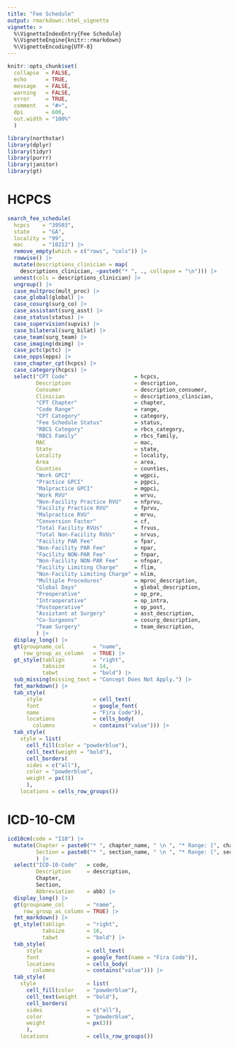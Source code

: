 ```yaml
---
title: "Fee Schedule"
output: rmarkdown::html_vignette
vignette: >
  %\VignetteIndexEntry{Fee Schedule}
  %\VignetteEngine{knitr::rmarkdown}
  %\VignetteEncoding{UTF-8}
---
```


```r
knitr::opts_chunk$set(
  collapse  = FALSE,
  echo      = TRUE,
  message   = FALSE, 
  warning   = FALSE,
  error     = TRUE,
  comment   = "#>",
  dpi       = 600, 
  out.width = "100%"
  )

library(northstar)
library(dplyr)
library(tidyr)
library(purrr)
library(janitor)
library(gt)
```

# HCPCS

```r
search_fee_schedule(
  hcpcs    = "39503", 
  state    = "GA", 
  locality = "99",
  mac      = "10212") |> 
  remove_empty(which = c("rows", "cols")) |>
  rowwise() |>
  mutate(descriptions_clinician = map(
    descriptions_clinician, ~paste0("* ", ., collapse = "\n"))) |>
  unnest(cols = descriptions_clinician) |>
  ungroup() |> 
  case_multproc(mult_proc) |>
  case_global(global) |>
  case_cosurg(surg_co) |>
  case_assistant(surg_asst) |>
  case_status(status) |>
  case_supervision(supvis) |>
  case_bilateral(surg_bilat) |>
  case_team(surg_team) |>
  case_imaging(dximg) |>
  case_pctc(pctc) |>
  case_opps(opps) |>
  case_chapter_cpt(hcpcs) |> 
  case_category(hcpcs) |>
  select("CPT Code"                     = hcpcs,
         Description                    = description,
         Consumer                       = description_consumer,
         Clinician                      = descriptions_clinician,
         "CPT Chapter"                  = chapter,
         "Code Range"                   = range,
         "CPT Category"                 = category,
         "Fee Schedule Status"          = status,
         "RBCS Category"                = rbcs_category,
         "RBCS Family"                  = rbcs_family,
         MAC                            = mac,
         State                          = state,
         Locality                       = locality,
         Area                           = area,
         Counties                       = counties,
         "Work GPCI"                    = wgpci,
         "Practice GPCI"                = pgpci,
         "Malpractice GPCI"             = mgpci,
         "Work RVU"                     = wrvu,
         "Non-Facility Practice RVU"    = nfprvu,
         "Facility Practice RVU"        = fprvu,
         "Malpractice RVU"              = mrvu,
         "Conversion Factor"            = cf,
         "Total Facility RVUs"          = frvus,
         "Total Non-Facility RVUs"      = nrvus,
         "Facility PAR Fee"             = fpar,
         "Non-Facility PAR Fee"         = npar,
         "Facility NON-PAR Fee"         = fnpar,
         "Non-Facility NON-PAR Fee"     = nfnpar,
         "Facility Limiting Charge"     = flim,
         "Non-Facility Limiting Charge" = nlim,
         "Multiple Procedures"          = mproc_description,
         "Global Days"                  = global_description,
         "Preoperative"                 = op_pre,
         "Intraoperative"               = op_intra,
         "Postoperative"                = op_post,
         "Assistant at Surgery"         = asst_description,
         "Co-Surgeons"                  = cosurg_description,
         "Team Surgery"                 = team_description,
         ) |>
  display_long() |>
  gt(groupname_col         = "name", 
     row_group_as_column   = TRUE) |>
  gt_style(tablign         = "right", 
           tabsize         = 14, 
           tabwt           = "bold") |> 
  sub_missing(missing_text = "Concept Does Not Apply.") |> 
  fmt_markdown() |> 
  tab_style(
      style                = cell_text(
      font                 = google_font(
      name                 = "Fira Code")),
      locations            = cells_body(
        columns            = contains("value"))) |>
  tab_style(
    style = list(
      cell_fill(color = "powderblue"),
      cell_text(weight = "bold"),
      cell_borders(
      sides = c("all"),
      color = "powderblue",
      weight = px(3))
      ),
    locations = cells_row_groups())
```


# ICD-10-CM

```r
icd10cm(code = "I10") |> 
  mutate(Chapter = paste0("* ", chapter_name, " \n ", "* Range: [", chapter_range, "]"),
         Section = paste0("* ", section_name, " \n ", "* Range: [", section_range, "]")
         ) |>
  select("ICD-10-Code"   = code, 
         Description     = description, 
         Chapter,
         Section,
         Abbreviation    = abb) |> 
  display_long() |>
  gt(groupname_col       = "name", 
     row_group_as_column = TRUE) |>
  fmt_markdown() |> 
  gt_style(tablign       = "right", 
           tabsize       = 16, 
           tabwt         = "bold") |> 
  tab_style(
      style              = cell_text(
      font               = google_font(name = "Fira Code")),
      locations          = cells_body(
        columns          = contains("value"))) |>
  tab_style(
    style                = list(
      cell_fill(color    = "powderblue"),
      cell_text(weight   = "bold"),
      cell_borders(
      sides              = c("all"),
      color              = "powderblue",
      weight             = px(3))
      ),
    locations            = cells_row_groups())
```

